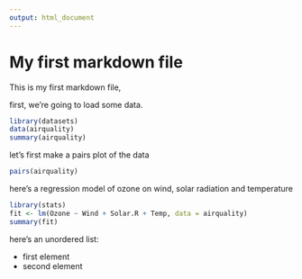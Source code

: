 ---
output: html_document
---
My first markdown file
=======================

This is my first markdown file, 

first, we're going to load some data.

```{r}
library(datasets)
data(airquality)
summary(airquality)
```

let's first make a pairs plot of the data

```{r}
pairs(airquality)
```

here's a regression model of ozone on wind, solar radiation and temperature

```{r}
library(stats)
fit <- lm(Ozone ~ Wind + Solar.R + Temp, data = airquality)
summary(fit)
```

here's an unordered list:

* first element
* second element